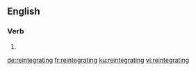 ==English==

===Verb===
{{head|en|present participle}}

# {{present participle of|reintegrate|lang=en|nocat=1}}

[[de:reintegrating]]
[[fr:reintegrating]]
[[ku:reintegrating]]
[[vi:reintegrating]]